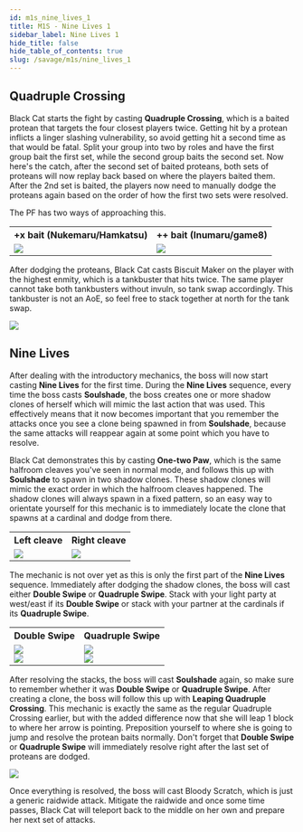 ```yaml
---
id: m1s_nine_lives_1
title: M1S - Nine Lives 1
sidebar_label: Nine Lives 1
hide_title: false
hide_table_of_contents: true
slug: /savage/m1s/nine_lives_1
---
```


## Quadruple Crossing

Black Cat starts the fight by casting <strong>Quadruple Crossing</strong>, which is a baited protean that targets the four closest players twice. Getting hit by a protean inflicts a linger slashing vulnerability, so avoid getting hit a second time as that would be fatal. Split your group into two by roles and have the first group bait the first set, while the second group baits the second set. Now here's the catch, after the second set of baited proteans, both sets of proteans will now replay back based on where the players baited them. After the 2nd set is baited, the players now need to manually dodge the proteans again based on the order of how the first two sets were resolved.

The PF has two ways of approaching this.

<table>
    <tr>
        <th>+x bait (Nukemaru/Hamkatsu)</th>
        <th>++ bait (Inumaru/game8)</th>
    </tr>
    <tr>
        <td><img src='https://ffxivkittenassets.z7.web.core.windows.net/m1s/quadruple_crossing_nukemaru_1.gif' /></td>
        <td><img src='https://ffxivkittenassets.z7.web.core.windows.net/m1s/quadruple_crossing_inumaru_1.gif' /></td>
    </tr>
</table>

After dodging the proteans, Black Cat casts <Tankbuster>Biscuit Maker</Tankbuster> on the player with the highest enmity, which is a tankbuster that hits twice. The same player cannot take both tankbusters without invuln, so tank swap accordingly. This tankbuster is not an AoE, so feel free to stack together at north for the tank swap.

<img src='https://ffxivkittenassets.z7.web.core.windows.net/m1s/biscuit_maker_1.gif' />


## Nine Lives

After dealing with the introductory mechanics, the boss will now start casting <strong>Nine Lives</strong> for the first time. During the <strong>Nine Lives</strong> sequence, every time the boss casts <strong>Soulshade</strong>, the boss creates one or more shadow clones of herself which will mimic the last action that was used. This effectively means that it now becomes important that you remember the attacks once you see a clone being spawned in from <strong>Soulshade</strong>, because the same attacks will reappear again at some point which you have to resolve.

Black Cat demonstrates this by casting <strong>One-two Paw</strong>, which is the same halfroom cleaves you've seen in normal mode, and follows this up with <strong>Soulshade</strong> to spawn in two shadow clones. These shadow clones will mimic the exact order in which the halfroom cleaves happened. The shadow clones will always spawn in a fixed pattern, so an easy way to orientate yourself for this mechanic is to immediately locate the clone that spawns at a cardinal and dodge from there.

<table width='50%'>
    <tr>
        <th>Left cleave</th>
        <th>Right cleave</th>
    </tr>
    <tr>
        <td><img src='https://ffxivkittenassets.z7.web.core.windows.net/m1s/nine_lives_one-two_paw_1.png' /></td>
        <td><img src='https://ffxivkittenassets.z7.web.core.windows.net/m1s/nine_lives_one-two_paw_2.png' /></td>
    </tr>
</table>

The mechanic is not over yet as this is only the first part of the <strong>Nine Lives</strong> sequence. Immediately after dodging the shadow clones, the boss will cast either <strong>Double Swipe</strong> or <strong>Quadruple Swipe</strong>. Stack with your light party at west/east if its <strong>Double Swipe</strong> or stack with your partner at the cardinals if its <strong>Quadruple Swipe</strong>.

<table width='70%'>
    <tr>
        <th>Double Swipe</th>
        <th>Quadruple Swipe</th>
    </tr>
    <tr>
        <td><img src='https://ffxivkittenassets.z7.web.core.windows.net/m1s/nine_lives_double_swipe_1.gif' /><br /><img src='https://ffxivkittenassets.z7.web.core.windows.net/m1s/nine_lives_double_swipe_1.png' /></td>
        <td><img src='https://ffxivkittenassets.z7.web.core.windows.net/m1s/nine_lives_quadruple_swipe_1.gif' /><br /><img src='https://ffxivkittenassets.z7.web.core.windows.net/m1s/nine_lives_quadruple_swipe_1.png' /></td>
    </tr>
</table>

After resolving the stacks, the boss will cast <strong>Soulshade</strong> again, so make sure to remember whether it was <strong>Double Swipe</strong> or <strong>Quadruple Swipe</strong>. After creating a clone, the boss will follow this up with <strong>Leaping Quadruple Crossing</strong>. This mechanic is exactly the same as the regular Quadruple Crossing earlier, but with the added difference now that she will leap 1 block to where her arrow is pointing. Preposition yourself to where she is going to jump and resolve the protean baits normally. Don't forget that <strong>Double Swipe</strong> or <strong>Quadruple Swipe</strong> will immediately resolve right after the last set of proteans are dodged.

<img src='https://ffxivkittenassets.z7.web.core.windows.net/m1s/nine_lives_leaping_quadruple_crossing_1.gif' />

Once everything is resolved, the boss will cast <Raidwide>Bloody Scratch</Raidwide>, which is just a generic raidwide attack. Mitigate the raidwide and once some time passes, Black Cat will teleport back to the middle on her own and prepare her next set of attacks.